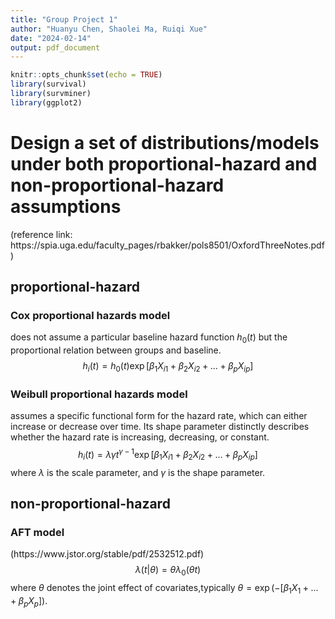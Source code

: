 ```yaml
---
title: "Group Project 1"
author: "Huanyu Chen, Shaolei Ma, Ruiqi Xue"
date: "2024-02-14"
output: pdf_document
---
```


```r
knitr::opts_chunk$set(echo = TRUE)
library(survival)
library(survminer)
library(ggplot2)
```

# Design a set of distributions/models under both proportional-hazard and non-proportional-hazard assumptions
(reference link: https://spia.uga.edu/faculty_pages/rbakker/pols8501/OxfordThreeNotes.pdf)

## proportional-hazard
### Cox proportional hazards model
does not assume a particular baseline hazard function $h_0(t)$ but the proportional relation between groups and baseline.
$$
h_i(t) = h_0(t) \exp[\beta_1 X_{i1} + \beta_2 X_{i2} + \ldots + \beta_p X_{ip}]
$$

### Weibull proportional hazards model
assumes a specific functional form for the hazard rate, which can either increase or decrease over time. Its shape parameter distinctly describes whether the hazard rate is increasing, decreasing, or constant.
$$
h_i(t) = \lambda \gamma t^{\gamma - 1} \exp[\beta_1 X_{i1} + \beta_2 X_{i2} + \ldots + \beta_p X_{ip}]
$$
where $\lambda$ is the scale parameter, and $\gamma$ is the shape parameter.


## non-proportional-hazard
### AFT model
(https://www.jstor.org/stable/pdf/2532512.pdf)
$$
\lambda(t|\theta) = \theta \lambda_0(\theta t)
$$
where $\theta$ denotes the joint effect of covariates,typically $\theta = \exp(-[\beta_{1}X_{1}+ ... +\beta_{p}X_{p}])$.

